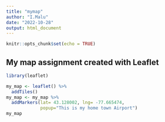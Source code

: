 ---
title: "mymap"
author: "I.Malu"
date: "2022-10-28"
output: html_document
---

```{r setup, include=FALSE}
knitr::opts_chunk$set(echo = TRUE)
```

## My map assignment created with Leaflet

```{r }
library(leaflet)
```




```{r}


my_map <- leaflet() %>% 
  addTiles()
my_map <- my_map %>%
  addMarkers(lat= 43.128002, lng= -77.665474, 
             popup="This is my home town Airport")
my_map
```


